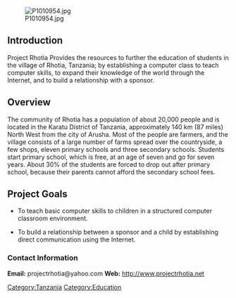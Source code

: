 [[File:P1010954.jpg]]
== '''Introduction''' ==
Project Rhotia Provides the resources to further the education of students in the village of Rhotia, Tanzania; by establishing a computer class to teach computer skills, to expand their knowledge of the world through the Internet, and to build a relationship with a sponsor. 

== '''Overview''' ==
The community of Rhotia has a population of about 20,000 people and is located in the Karatu District of Tanzania, approximately 140 km (87 miles) North West from the city of Arusha. Most of the people are farmers, and the village consists of a large number of farms spread over the countryside, a few shops, eleven primary schools and three secondary schools. Students start primary school, which is free, at an age of seven and go for seven years. About 30% of the students are forced to drop out after primary school, because their parents cannot afford the secondary school fees.

== '''Project Goals''' ==
* To teach basic computer skills to children in a structured computer classroom environment. 

* To build a relationship between a sponsor and a child by establishing direct communication using the Internet.
 
=== '''Contact Information''' ===
'''Email:''' projectrhotia@yahoo.com
'''Web:''' http://www.projectrhotia.net


[[Category:Tanzania]]
[[Category:Education]]